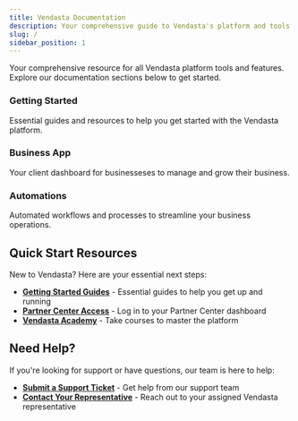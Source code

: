 ```yaml
---
title: Vendasta Documentation
description: Your comprehensive guide to Vendasta's platform and tools.
slug: /
sidebar_position: 1
---
```



Your comprehensive resource for all Vendasta platform tools and features. Explore our documentation sections below to get started.

<div className="container">
  <div className="row">
    <div className="col col--4">
      <Link className="card-link" to="category/getting-started">
        <div className="card">
          <div className="card__header">
            <h3>Getting Started</h3>
          </div>
          <div className="card__body">
            <p>Essential guides and resources to help you get started with the Vendasta platform.</p>
          </div>
        </div>
      </Link>
    </div>
    <div className="col col--4">
      <Link className="card-link" to="category/business-app">
        <div className="card">
          <div className="card__header">
            <h3>Business App</h3>
          </div>
          <div className="card__body">
            <p>Your client dashboard for businesseses to manage and grow their business.</p>
          </div>
        </div>
      </Link>
    </div>
    <div className="col col--4">
      <Link className="card-link" to="category/automations">
        <div className="card">
          <div className="card__header">
            <h3>Automations</h3>
          </div>
          <div className="card__body">
            <p>Automated workflows and processes to streamline your business operations.</p>
          </div>
        </div>
      </Link>
    </div>
  </div>
</div>

## Quick Start Resources

New to Vendasta? Here are your essential next steps:

- **[Getting Started Guides](category/getting-started)** - Essential guides to help you get up and running
- **[Partner Center Access](https://partners.vendasta.com/dashboard)** - Log in to your Partner Center dashboard
- **[Vendasta Academy](https://academy.vendasta.com/)** - Take courses to master the platform

## Need Help?

If you're looking for support or have questions, our team is here to help:

- **[Submit a Support Ticket](https://support.vendasta.com/hc/en-us/requests/new)** - Get help from our support team
- **[Contact Your Representative](#)** - Reach out to your assigned Vendasta representative